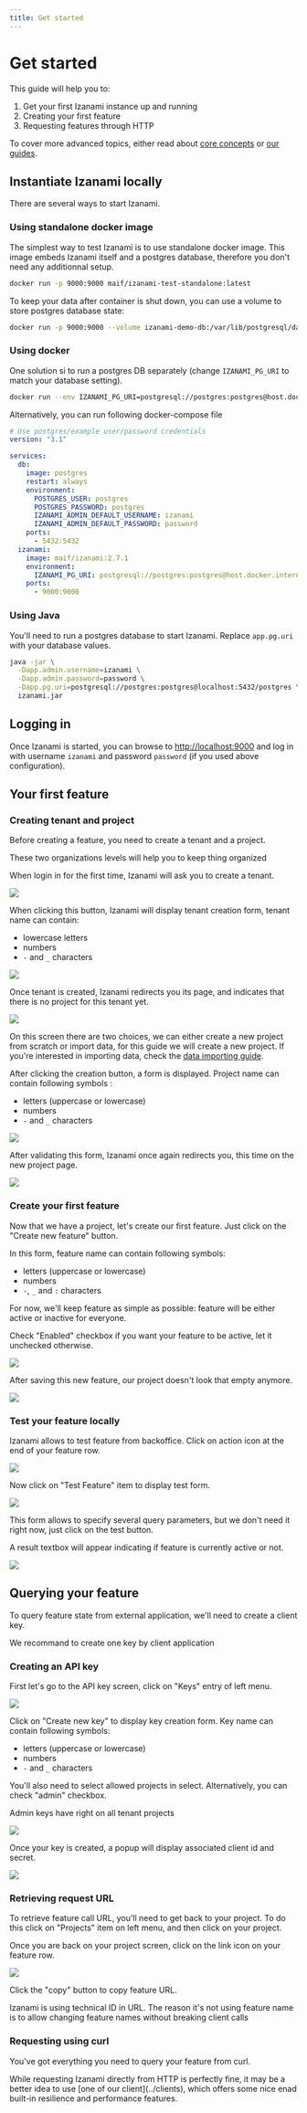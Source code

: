 ```yaml
---
title: Get started
---
```



# Get started

This guide will help you to:

1. Get your first Izanami instance up and running
2. Creating your first feature
3. Requesting features through HTTP

To cover more advanced topics, either read about [core concepts](../concepts) or [our guides](../guides/).

## Instantiate Izanami locally

There are several ways to start Izanami.

### Using standalone docker image

The simplest way to test Izanami is to use standalone docker image.
This image embeds Izanami itself and a postgres database, therefore you don't need any additionnal setup.

```sh
docker run -p 9000:9000 maif/izanami-test-standalone:latest
```

To keep your data after container is shut down, you can use a volume to store postgres database state:

```sh
docker run -p 9000:9000 --volume izanami-demo-db:/var/lib/postgresql/data maif/izanami-test-standalone:latest
```


### Using docker

One solution si to run a postgres DB separately (change `IZANAMI_PG_URI` to match your database setting).

```sh
docker run --env IZANAMI_PG_URI=postgresql://postgres:postgres@host.docker.internal:5432/postgres -p 9000:9000 izanami
```

Alternatively, you can run following docker-compose file

```yml
# Use postgres/example user/password credentials
version: "3.1"

services:
  db:
    image: postgres
    restart: always
    environment:
      POSTGRES_USER: postgres
      POSTGRES_PASSWORD: postgres
      IZANAMI_ADMIN_DEFAULT_USERNAME: izanami
      IZANAMI_ADMIN_DEFAULT_PASSWORD: password
    ports:
      - 5432:5432
  izanami:
    image: maif/izanami:2.7.1
    environment:
      IZANAMI_PG_URI: postgresql://postgres:postgres@host.docker.internal:5432/postgres
    ports:
      - 9000:9000
```

### Using Java

You'll need to run a postgres database to start Izanami. Replace `app.pg.uri` with your database values.

```sh
java -jar \
  -Dapp.admin.username=izanami \
  -Dapp.admin.password=password \
  -Dapp.pg.uri=postgresql://postgres:postgres@localhost:5432/postgres \
  izanami.jar
```


## Logging in

Once Izanami is started, you can browse to [http://localhost:9000](http://localhost:9000) and log in with
username `izanami` and password `password` (if you used above configuration).

## Your first feature

### Creating tenant and project

Before creating a feature, you need to create a tenant and a project.

These two organizations levels will help you to keep thing organized

When login in for the first time, Izanami will ask you to create a tenant.

<img src={emptyLandingPage} />

When clicking this button, Izanami will display tenant creation form, tenant name can contain:

- lowercase letters
- numbers
- `-` and `_` characters

<img src={tenanForm} />

Once tenant is created, Izanami redirects you its page, and indicates that there is no project for this tenant yet.

<img src={firstTenant} />

On this screen there are two choices, we can either create a new project from scratch or import data, for this guide we will create a new project.
If you're interested in importing data, check the [data importing guide](../guides/import-from-v1).

After clicking the creation button, a form is displayed. Project name can contain following symbols :

- letters (uppercase or lowercase)
- numbers
- `-` and `_` characters

<img src={projectForm} />

After validating this form, Izanami once again redirects you, this time on the new project page.

<img src={firstProject} />

### Create your first feature

Now that we have a project, let's create our first feature. Just click on the "Create new feature" button.

In this form, feature name can contain following symbols:

- letters (uppercase or lowercase)
- numbers
- `-`, `_` and `:` characters

For now, we'll keep feature as simple as possible: feature will be either active or inactive for everyone.

Check "Enabled" checkbox if you want your feature to be active, let it unchecked otherwise.

<img src={featureForm} />

After saving this new feature, our project doesn't look that empty anymore.

<img src={firstFeature} />

### Test your feature locally

Izanami allows to test feature from backoffice. Click on action icon at the end of your feature row.

<img src={testMenu} />

Now click on "Test Feature" item to display test form.

<img src={testForm} />

This form allows to specify several query parameters, but we don't need it right now, just click on the test button.

A result textbox will appear indicating if feature is currently active or not.

<img src={featureResult} />

## Querying your feature

To query feature state from external application, we'll need to create a client key.

<Note>We recommand to create one key by client application</Note>

### Creating an API key

First let's go to the API key screen, click on "Keys" entry of left menu.

<img src={keyScreen} />

Click on "Create new key" to display key creation form. Key name can contain following symbols:

- letters (uppercase or lowercase)
- numbers
- `-` and `_` characters

You'll also need to select allowed projects in select. Alternatively, you can check "admin" checkbox.

<Note>Admin keys have right on all tenant projects</Note>

<img src={keyForm} />

Once your key is created, a popup will display associated client id and secret.

<img src={keySecret} />

### Retrieving request URL

To retrieve feature call URL, you'll need to get back to your project.
To do this click on "Projects" item on left menu, and then click on your project.

Once you are back on your project screen, click on the link icon on your feature row.

<img src={urlScreen} />

Click the "copy" button to copy feature URL.

<Note>
  Izanami is using technical ID in URL. The reason it's not using feature name
  is to allow changing feature names without breaking client calls
</Note>

### Requesting using curl

You've got everything you need to query your feature from curl.

<Curl />


<Note>
While requesting Izanami directly from HTTP is perfectly fine, it may be a better idea to use [one of our client](../clients), which offers some nice enad built-in resilience and performance features.
</Note>

